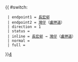{{ #switch: {{{format|}}}
  | endpoint1 = [[長宏巴士總站|長宏邨]]
  | endpoint2 = [[灣仔]]（[[盧押道]]）
  | direction = 1
  | status = {{HK Bus Status|M}}
  | inline = [[長宏巴士總站|長宏邨]] → [[灣仔]]（[[盧押道]]）
  | normal =
  | full =
}}<noinclude>[[category:新界居民巴士路線模板|4‎]]</noinclude>